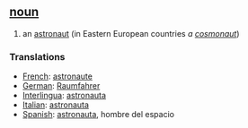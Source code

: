 == [[noun]] == 
# an [[astronaut]] (in Eastern European countries ''a [[cosmonaut]]'')
=== Translations === 
*[[French]]: [[astronaute]] 
*[[German]]: [[Raumfahrer]] 
*[[Interlingua]]: [[astronauta]] 
*[[Italian]]: [[astronauta]] 
*[[Spanish]]: [[astronauta]], hombre del espacio